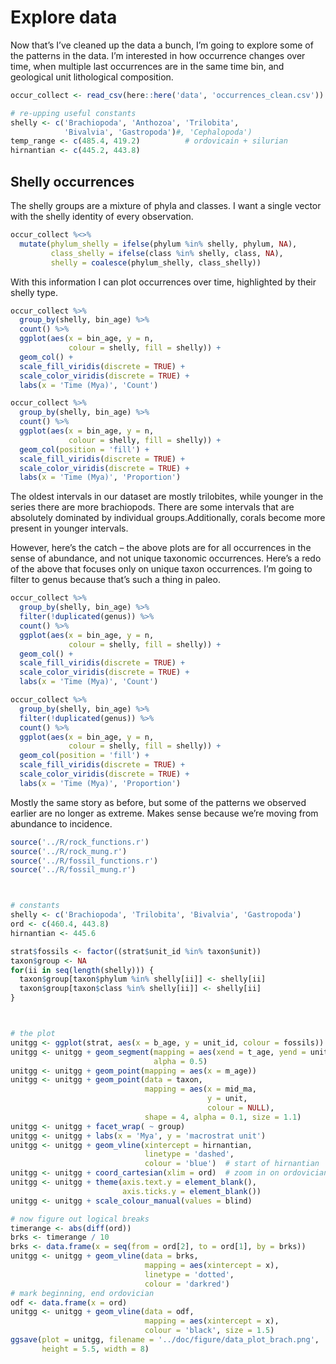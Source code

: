 # Explore data

Now that's I've cleaned up the data a bunch, I'm going to explore some of the patterns in the data. I'm interested in how occurrence changes over time, when multiple last occurrences are in the same time bin, and geological unit lithological composition.

```r

occur_collect <- read_csv(here::here('data', 'occurrences_clean.csv'))

# re-upping useful constants
shelly <- c('Brachiopoda', 'Anthozoa', 'Trilobita', 
            'Bivalvia', 'Gastropoda')#, 'Cephalopoda')
temp_range <- c(485.4, 419.2)          # ordovicain + silurian
hirnantian <- c(445.2, 443.8)

```


## Shelly occurrences 

The shelly groups are a mixture of phyla and classes. I want a single vector with the shelly identity of every observation.

```r

occur_collect %<>%
  mutate(phylum_shelly = ifelse(phylum %in% shelly, phylum, NA),
         class_shelly = ifelse(class %in% shelly, class, NA),
         shelly = coalesce(phylum_shelly, class_shelly))

```

With this information I can plot occurrences over time, highlighted by their shelly type.

```r

occur_collect %>%
  group_by(shelly, bin_age) %>%
  count() %>%
  ggplot(aes(x = bin_age, y = n, 
             colour = shelly, fill = shelly)) +
  geom_col() +
  scale_fill_viridis(discrete = TRUE) +
  scale_color_viridis(discrete = TRUE) +
  labs(x = 'Time (Mya)', 'Count')

occur_collect %>%
  group_by(shelly, bin_age) %>%
  count() %>%
  ggplot(aes(x = bin_age, y = n, 
             colour = shelly, fill = shelly)) +
  geom_col(position = 'fill') +
  scale_fill_viridis(discrete = TRUE) +
  scale_color_viridis(discrete = TRUE) +
  labs(x = 'Time (Mya)', 'Proportion')

```

The oldest intervals in our dataset are mostly trilobites, while younger in the series there are more brachiopods.  There are some intervals that are absolutely dominated by individual groups.Additionally, corals become more present in younger intervals.

However, here's the catch -- the above plots are for all occurrences in the sense of abundance, and not unique taxonomic occurrences. Here's a redo of the above that focuses only on unique taxon occurrences. I'm going to filter to genus because that's such a thing in paleo.


```r

occur_collect %>%
  group_by(shelly, bin_age) %>%
  filter(!duplicated(genus)) %>%
  count() %>%
  ggplot(aes(x = bin_age, y = n, 
             colour = shelly, fill = shelly)) +
  geom_col() +
  scale_fill_viridis(discrete = TRUE) +
  scale_color_viridis(discrete = TRUE) +
  labs(x = 'Time (Mya)', 'Count')

occur_collect %>%
  group_by(shelly, bin_age) %>%
  filter(!duplicated(genus)) %>%
  count() %>%
  ggplot(aes(x = bin_age, y = n, 
             colour = shelly, fill = shelly)) +
  geom_col(position = 'fill') +
  scale_fill_viridis(discrete = TRUE) +
  scale_color_viridis(discrete = TRUE) +
  labs(x = 'Time (Mya)', 'Proportion')

```

Mostly the same story as before, but some of the patterns we observed earlier are no longer as extreme. Makes sense because we're moving from abundance to incidence. 












```r

source('../R/rock_functions.r')
source('../R/rock_mung.r')
source('../R/fossil_functions.r')
source('../R/fossil_mung.r')



# constants
shelly <- c('Brachiopoda', 'Trilobita', 'Bivalvia', 'Gastropoda')
ord <- c(460.4, 443.8)
hirnantian <- 445.6

strat$fossils <- factor((strat$unit_id %in% taxon$unit))
taxon$group <- NA
for(ii in seq(length(shelly))) {
  taxon$group[taxon$phylum %in% shelly[ii]] <- shelly[ii]
  taxon$group[taxon$class %in% shelly[ii]] <- shelly[ii]
}



# the plot
unitgg <- ggplot(strat, aes(x = b_age, y = unit_id, colour = fossils)) 
unitgg <- unitgg + geom_segment(mapping = aes(xend = t_age, yend = unit_id),
                                alpha = 0.5)
unitgg <- unitgg + geom_point(mapping = aes(x = m_age))
unitgg <- unitgg + geom_point(data = taxon,
                              mapping = aes(x = mid_ma, 
                                            y = unit, 
                                            colour = NULL), 
                              shape = 4, alpha = 0.1, size = 1.1)
unitgg <- unitgg + facet_wrap( ~ group)
unitgg <- unitgg + labs(x = 'Mya', y = 'macrostrat unit')
unitgg <- unitgg + geom_vline(xintercept = hirnantian, 
                              linetype = 'dashed',
                              colour = 'blue')  # start of hirnantian
unitgg <- unitgg + coord_cartesian(xlim = ord)  # zoom in on ordovician
unitgg <- unitgg + theme(axis.text.y = element_blank(),
                         axis.ticks.y = element_blank())
unitgg <- unitgg + scale_colour_manual(values = blind)

# now figure out logical breaks
timerange <- abs(diff(ord))
brks <- timerange / 10
brks <- data.frame(x = seq(from = ord[2], to = ord[1], by = brks))
unitgg <- unitgg + geom_vline(data = brks, 
                              mapping = aes(xintercept = x), 
                              linetype = 'dotted', 
                              colour = 'darkred')
# mark beginning, end ordovician
odf <- data.frame(x = ord)
unitgg <- unitgg + geom_vline(data = odf, 
                              mapping = aes(xintercept = x),
                              colour = 'black', size = 1.5)
ggsave(plot = unitgg, filename = '../doc/figure/data_plot_brach.png',
       height = 5.5, width = 8)


```
